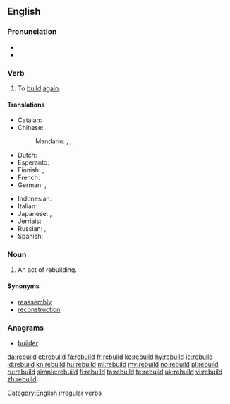 ==English==

===Pronunciation===
* {{IPA|/ˈriːbɪld/}}
* {{rhymes|ɪld}}

===Verb===
{{en-verb|rebuilds|rebuilding|rebuilt|rebuilt}}

# To [[build]] [[again]].

====Translations====
{{trans-top|to build again}}
* Catalan: {{t+|ca|reconstruir}}
* Chinese:
*: Mandarin: {{t+|cmn|重建|tr=chóngjiàn|sc=Hani}}, {{t+|cmn|再建|tr=zàijiàn|sc=Hani}}, {{t|cmn|改筑|tr=gǎizhú|sc=Hani}}
* Dutch: {{t|nl|heropbouwen}}
* Esperanto: {{t|eo|rekonstrui}}
* Finnish: {{t|fi|jälleenrakentaa}}, {{t|fi|[[rakentaa]] [[uudelleen]]}}
* French: {{t+|fr|reconstruire}}
* German: {{t|de|wiederaufbauen}}, {{t|de|umbauen}}
{{trans-mid}}
* Indonesian: {{t|id|bangun ulang|alt=membangun ulang}}
* Italian: {{t+|it|ricostruire}}
* Japanese: {{t|ja|建て直す|tr=[[たてなおす]], tatenaosu|sc=Jpan}}, {{t|ja|再建|tr=さいけんする, saiken suru|alt=再建する|sc=Jpan}}
* Jèrriais: {{t|roa-jer|r'bâti}}
* Russian: {{t+|ru|перестраивать|impf|tr=perestráivatʹ|sc=Cyrl}}, {{t+|ru|перестроить|pf|tr=perestróitʹ|sc=Cyrl}}
* Spanish: {{t+|es|reconstruir}}
{{trans-bottom}}

===Noun===
{{en-noun}}

# An act of rebuilding.

====Synonyms====
* [[reassembly]]
* [[reconstruction]]

===Anagrams===
* [[builder#English|builder]]

[[Category:English irregular verbs]]

[[da:rebuild]]
[[et:rebuild]]
[[fa:rebuild]]
[[fr:rebuild]]
[[ko:rebuild]]
[[hy:rebuild]]
[[io:rebuild]]
[[id:rebuild]]
[[kn:rebuild]]
[[hu:rebuild]]
[[ml:rebuild]]
[[my:rebuild]]
[[no:rebuild]]
[[pl:rebuild]]
[[ru:rebuild]]
[[simple:rebuild]]
[[fi:rebuild]]
[[ta:rebuild]]
[[te:rebuild]]
[[uk:rebuild]]
[[vi:rebuild]]
[[zh:rebuild]]